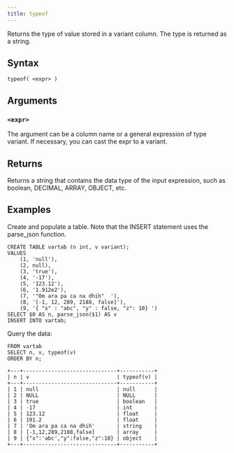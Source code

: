 ```yaml
---
title: typeof
---
```


Returns the type of value stored in a variant column. The type is returned as a string.

## Syntax

```scopeql
typeof( <expr> )
```

## Arguments

### `<expr>`

The argument can be a column name or a general expression of type variant. If necessary, you can cast the expr to a variant.

## Returns

Returns a string that contains the data type of the input expression, such as boolean, DECIMAL, ARRAY, OBJECT, etc.

## Examples

Create and populate a table. Note that the INSERT statement uses the parse_json function.

```scopeql
CREATE TABLE vartab (n int, v variant);
VALUES
    (1, 'null'),
    (2, null),
    (3, 'true'),
    (4, '-17'),
    (5, '123.12'),
    (6, '1.912e2'),
    (7, '"Om ara pa ca na dhih"  '),
    (8, '[-1, 12, 289, 2188, false]'),
    (9, '{ "x" : "abc", "y" : false, "z": 10} ')
SELECT $0 AS n, parse_json($1) AS v
INSERT INTO vartab;
```

Query the data:

```scopeql
FROM vartab
SELECT n, v, typeof(v)
ORDER BY n;
```

```
+---+------------------------------+-----------+
| n | v                            | typeof(v) |
+---+------------------------------+-----------+
| 1 | null                         | null      |
| 2 | NULL                         | NULL      |
| 3 | true                         | boolean   |
| 4 | -17                          | int       |
| 5 | 123.12                       | float     |
| 6 | 191.2                        | float     |
| 7 | 'Om ara pa ca na dhih'       | string    |
| 8 | [-1,12,289,2188,false]       | array     |
| 9 | {"x":'abc',"y":false,"z":10} | object    |
+---+------------------------------+-----------+
```
